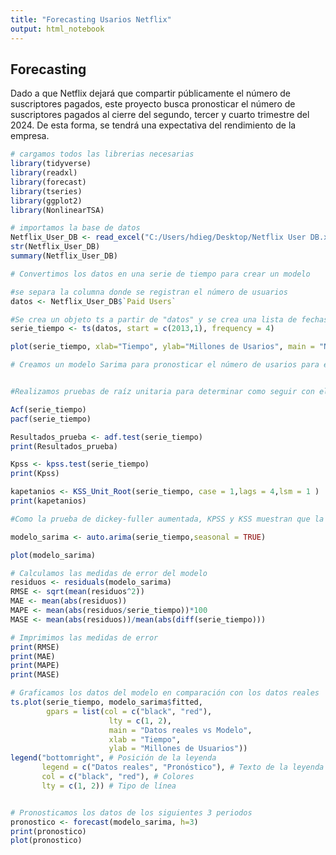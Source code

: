 ---
title: "Forecasting Usarios Netflix"
output: html_notebook
---


## Forecasting

Dado a que Netflix dejará que compartir públicamente el número de suscriptores pagados, este proyecto busca pronosticar el número de suscriptores pagados al cierre del segundo, tercer y cuarto trimestre del 2024. De esta forma, se tendrá una expectativa del rendimiento de la empresa.

```{r librerías}
# cargamos todos las librerias necesarias
library(tidyverse)
library(readxl)
library(forecast)
library(tseries)
library(ggplot2)
library(NonlinearTSA)
```

```{r Datos}
# importamos la base de datos
Netflix_User_DB <- read_excel("C:/Users/hdieg/Desktop/Netflix User DB.xlsx")
str(Netflix_User_DB)
summary(Netflix_User_DB)

```

```{r Serie de tiempo}
# Convertimos los datos en una serie de tiempo para crear un modelo

#se separa la columna donde se registran el número de usuarios
datos <- Netflix_User_DB$`Paid Users`

#Se crea un objeto ts a partir de "datos" y se crea una lista de fechas
serie_tiempo <- ts(datos, start = c(2013,1), frequency = 4)

plot(serie_tiempo, xlab="Tiempo", ylab="Millones de Usarios", main = "Número de Usarios Globales Trimestrales Netflix")


```

```{r Ajuste del Modelo}
# Creamos un modelo Sarima para pronosticar el número de usarios para el resto de trimestre del 2024


#Realizamos pruebas de raíz unitaria para determinar como seguir con el modelo

Acf(serie_tiempo)
pacf(serie_tiempo)

Resultados_prueba <- adf.test(serie_tiempo)
print(Resultados_prueba)

Kpss <- kpss.test(serie_tiempo)
print(Kpss)

kapetanios <- KSS_Unit_Root(serie_tiempo, case = 1,lags = 4,lsm = 1 )
print(kapetanios)

#Como la prueba de dickey-fuller aumentada, KPSS y KSS muestran que la serie de tiempo es estacionaria, no tenemos que diferenciar. Ahora seleccionamos una configuración (p,d,q) para nuestro modelo arima.

modelo_sarima <- auto.arima(serie_tiempo,seasonal = TRUE)

plot(modelo_sarima)
```

```{r Pronóstico}
# Calculamos las medidas de error del modelo
residuos <- residuals(modelo_sarima)
RMSE <- sqrt(mean(residuos^2))
MAE <- mean(abs(residuos))
MAPE <- mean(abs(residuos/serie_tiempo))*100
MASE <- mean(abs(residuos))/mean(abs(diff(serie_tiempo)))

# Imprimimos las medidas de error
print(RMSE)
print(MAE)
print(MAPE)
print(MASE)

# Graficamos los datos del modelo en comparación con los datos reales
ts.plot(serie_tiempo, modelo_sarima$fitted, 
        gpars = list(col = c("black", "red"), 
                      lty = c(1, 2), 
                      main = "Datos reales vs Modelo",
                      xlab = "Tiempo",
                      ylab = "Millones de Usuarios"))
legend("bottomright", # Posición de la leyenda
       legend = c("Datos reales", "Pronóstico"), # Texto de la leyenda
       col = c("black", "red"), # Colores
       lty = c(1, 2)) # Tipo de línea


# Pronosticamos los datos de los siguientes 3 periodos
pronostico <- forecast(modelo_sarima, h=3)
print(pronostico)
plot(pronostico)
```

